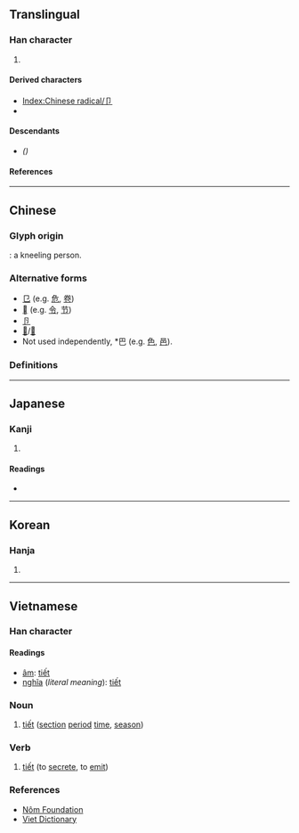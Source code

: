 {{also|㔾|卪|巴|部|節}}
{{character info}}

==Translingual==
{{stroke order|type=animate}}

===Han character===
{{Han char|rn=26|rad=卩|as=00|sn=2|four=77220|canj=SL|ids=⿰丨𠃌}}

# {{mul-kangxi radical-def}}

====Derived characters====
* [[Index:Chinese radical/卩]]
* {{l|mul|[[叩]], [[𫭘]], [[夘]], [[𡴹]], [[𭨤]], [[𨑏]], [[𡰰]], [[𮇄]], [[缷]], [[𦓥]], [[𫆀]], [[𮗷]], [[𩱺]], [[𩾓]], [[𣢀]], [[爷]], [[令]]<!-- Note: 令 contains evolved 卩, see glyph origin of Chinese section -->, [[节]], [[𫕝]], [[𠬝]], [[𡴺]]}} <!-- Characters not listed under Radical Index of 卩. Derived characters that are further derived from characters already found in the radical index are not included. -->

====Descendants====
* {{l|mul|[[ㄗ]]}} ''({{w|Bopomofo|Zhuyin alphabet}})''

====References====
{{Han ref|kx=0158.450|dkj=02836|dj=0363.020|hdz=10310.090|uh=5369}}

----

==Chinese==

===Glyph origin===
{{Han etyl}}
{{liushu|p}}: a kneeling person.

===Alternative forms===
* [[㔾]] (e.g. [[危]], [[卷]])
* [[𰆊]] (e.g. [[令]], [[节]])
* [[卪]]
* [[𢎟]]/[[𢎛]]
* Not used independently, *巴 (e.g. [[色]], [[邑]]).

===Definitions===
{{zh-see|節|a|tally stick used as a proof of authorization}}

----

==Japanese==

===Kanji===
{{ja-kanji|grade=|rs=卩00}}

# {{rfdef|ja|sort=卩00}}

====Readings====
* {{ja-readings|on=せつ|kun=わりふ}}

----

==Korean==

===Hanja===
{{ko-hanja|hangeul=절|rv=jeol|mr=chŏl}}

# {{rfdef|ko|sort=卩00}}

----

==Vietnamese==

===Han character===
{{vi-hantu|rs=卩00}}

====Readings====
* [[音読|âm]]: [[tiết]]
* [[意義|nghĩa]] (''literal meaning''): [[tiết]]

===Noun===
{{head|vi|noun|sc=Hant}}{{attention|vi|may need inflection template}}

# [[tiết]] ([[section]] [[period]] [[time]], [[season]])

===Verb===
{{head|vi|verb|sc=Hant}}{{attention|vi|may need inflection template}}

# [[tiết]] (to [[secrete]], to [[emit]])

===References===
* [http://nomfoundation.org/common/nom_details.php?codepoint=5369 Nôm Foundation]
* [http://www.vietdictionary.com Viet Dictionary]

[[Category:CJKV radicals| ]]

{{cln|vi|nouns|verbs}}